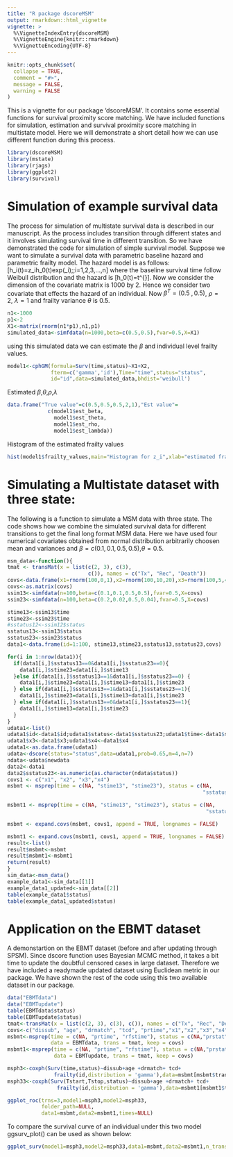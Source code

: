 ---
title: "R package dscoreMSM"
output: rmarkdown::html_vignette
vignette: >
  %\VignetteIndexEntry{dscoreMSM}
  %\VignetteEngine{knitr::rmarkdown}
  %\VignetteEncoding{UTF-8}
---
  
```{r, include = FALSE}
knitr::opts_chunk$set(
  collapse = TRUE,
  comment = "#>",
  message = FALSE,
  warning = FALSE
)
```

This is a vignette for our package 'dscoreMSM'. It contains some essential functions for survival proximity score matching. We have included functions for simulation, estimation and survival proximity score matching in multistate model. Here we will demonstrate a short detail how we can use different function during this process. 
```{r}
library(dscoreMSM)
library(mstate)
library(rjags)
library(ggplot2)
library(survival)
```

# Simulation of example survival data

The process for simulation of multistate survival data is described in our manuscript. As the process includes transition through different states and it involves simulating survival time in different transition. So we have demonstrated the code for simulation of simple survival model. 
Suppose we want to simulate a survival data with parametric baseline hazard and parametric frailty model. The hazard model is as follows:
  \[h_i(t)=z_ih_0(t)exp(\textbf{x}_i\beta)\;;i=1,2,3,...,n\]
where the baseline survival time follow Weibull distribution and the hazard is 
\[h_0(t)=\rho \lambda t^{\rho-1}\]. 
Now we consider the dimension of the covariate matrix is 1000 by 2. Hence we consider two covariate that effects the hazard of an individual. Now $\beta^T=(0.5\;,0.5)$, $\rho=2$, $\lambda=1$ and frailty variance $\theta$ is 0.5.
```{r}
n1<-1000
p1<-2
X1<-matrix(rnorm(n1*p1),n1,p1)
simulated_data<-simfdata(n=1000,beta=c(0.5,0.5),fvar=0.5,X=X1)
```
using this simulated data we can estimate the $\beta$ and individual level frailty values.
```{r}
model1<-cphGM(formula=Surv(time,status)~X1+X2,
              fterm=c('gamma','id'),Time="time",status="status",
              id="id",data=simulated_data,bhdist='weibull')
```
Estimated $\beta$,$\theta$,$\rho$,$\lambda$
```{r}
data.frame("True value"=c(0.5,0.5,0.5,2,1),"Est value"=
             c(model1$est_beta,
               model1$est_theta,
               model1$est_rho,
               model1$est_lambda))
```
Histogram of the estimated frailty values
```{r}
hist(model1$frailty_values,main="Histogram for z_i",xlab="estimated frailty")
```


# Simulating a Multistate dataset with three state:

The following is a function to simulate a MSM data with three state. The code shows how we combine the simulated survival data for different transitions to get the final long format MSM data. Here we have used four numerical covariates obtained from normal distribution arbitrarily choosen mean and variances and $\beta=c(0.1,0.1,0.5,0.5)$,$\theta=0.5$. 
```{r, echo=TRUE, message=FALSE, warning=FALSE}
msm_data<-function(){
tmat <- transMat(x = list(c(2, 3), c(3), 
                          c()), names = c("Tx", "Rec", "Death"))
covs<-data.frame(x1=rnorm(100,0,1),x2=rnorm(100,10,20),x3=rnorm(100,5,4),x4=rnorm(100,3,2))
covs<-as.matrix(covs)
ssim13<-simfdata(n=100,beta=c(0.1,0.1,0.5,0.5),fvar=0.5,X=covs)
ssim23<-simfdata(n=100,beta=c(0.2,0.02,0.5,0.04),fvar=0.5,X=covs)

stime13<-ssim13$time
stime23<-ssim23$time
#sstatus12<-ssim12$status
sstatus13<-ssim13$status
sstatus23<-ssim23$status
data1<-data.frame(id=1:100, stime13,stime23,sstatus13,sstatus23,covs)

for(i in 1:nrow(data1)){
  if(data1[i,]$sstatus13==0&data1[i,]$sstatus23==0){
    data1[i,]$stime23=data1[i,]$stime13
  }else if(data1[i,]$sstatus13==1&data1[i,]$sstatus23==0) {
    data1[i,]$stime23=data1[i,]$stime13+data1[i,]$stime23
  } else if(data1[i,]$sstatus13==1&data1[i,]$sstatus23==1){
    data1[i,]$stime23=data1[i,]$stime13+data1[i,]$stime23
  } else if(data1[i,]$sstatus13==0&data1[i,]$sstatus23==1){
    data1[i,]$stime13=data1[i,]$stime23
  }
}
udata1<-list()
udata1$id<-data1$id;udata1$status<-data1$sstatus23;udata1$time<-data1$stime23;udata1$x1<-data1$x1;udata1$x2<-data1$x2
udata1$x3<-data1$x3;udata1$x4<-data1$x4
udata1<-as.data.frame(udata1)
udata<-dscore(status="status",data=udata1,prob=0.65,m=4,n=7)
ndata<-udata$newdata
data2<-data1
data2$sstatus23<-as.numeric(as.character(ndata$status))
covs1 <- c("x1", "x2", "x3","x4")
msbmt <- msprep(time = c(NA, "stime13", "stime23"), status = c(NA,
                                                               "sstatus13", "sstatus23"), data =data1, trans = tmat, keep = covs1)

msbmt1 <- msprep(time = c(NA, "stime13", "stime23"), status = c(NA,
                                                                "sstatus13", "sstatus23"), data =data2, trans = tmat, keep = covs1)

msbmt <- expand.covs(msbmt, covs1, append = TRUE, longnames = FALSE)

msbmt1 <- expand.covs(msbmt1, covs1, append = TRUE, longnames = FALSE)
result<-list()
result$msbmt<-msbmt
result$msbmt1<-msbmt1
return(result)
}
sim_data<-msm_data()
example_data1<-sim_data[[1]]
example_data1_updated<-sim_data[[2]]
table(example_data1$status)
table(example_data1_updated$status)
```
# Application on the EBMT dataset

A demonstartion on the EBMT dataset (before and after updating through SPSM). Since dscore function uses Bayesian MCMC method, it takes a bit time to update the doubtful censored cases in large dataset. Therefore we have included a readymade updated dataset using Euclidean metric in our package. We have shown the rest of the code using this two available dataset in our package.

```{r, eval=FALSE}
data("EBMTdata")
data("EBMTupdate")
table(EBMTdata$status)
table(EBMTupdate$status)
tmat<-transMat(x = list(c(2, 3), c(3), c()), names = c("Tx", "Rec", "Death"))
covs<-c("dissub", "age", "drmatch", "tcd", "prtime","x1","x2","x3","x4")
msbmt<-msprep(time = c(NA, "prtime", "rfstime"), status = c(NA,"prstat", "rfsstat"),
              data = EBMTdata, trans = tmat, keep = covs)
msbmt1<-msprep(time = c(NA, "prtime", "rfstime"), status = c(NA,"prstat", "rfsstat"),
               data = EBMTupdate, trans = tmat, keep = covs)

msph3<-coxph(Surv(time,status)~dissub+age +drmatch+ tcd+
               frailty(id,distribution = 'gamma'),data=msbmt[msbmt$trans==3,])
msph33<-coxph(Surv(Tstart,Tstop,status)~dissub+age +drmatch+ tcd+
                frailty(id,distribution = 'gamma'),data=msbmt1[msbmt1$trans==3,])

ggplot_roc(trns=3,model1=msph3,model2=msph33,
           folder_path=NULL,
           data1=msbmt,data2=msbmt1,times=NULL)
```

To compare the survival curve of an individual under this two model ggsurv_plot() can be used as shown below:

```{r, eval=FALSE}
ggplot_surv(model1=msph3,model2=msph33,data1=msbmt,data2=msbmt1,n_trans=3,id=1)
```

